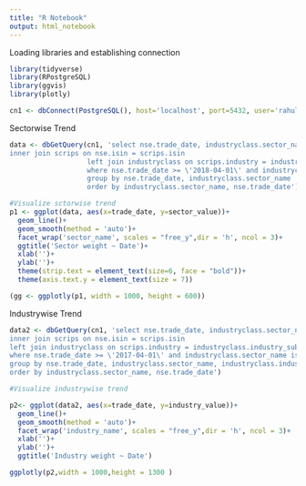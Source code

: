 ```yaml
---
title: "R Notebook"
output: html_notebook
---
```


Loading libraries and establishing connection
```r
library(tidyverse)
library(RPostgreSQL)
library(ggvis)
library(plotly)

cn1 <- dbConnect(PostgreSQL(), host='localhost', port=5432, user='rahul', password = 'postgres@123', dbname = 'data_science')

```
Sectorwise Trend
```r
data <- dbGetQuery(cn1, 'select nse.trade_date, industryclass.sector_name, sum(nse.close) as sector_value from nse
inner join scrips on nse.isin = scrips.isin
                   left join industryclass on scrips.industry = industryclass.industry_subgroup
                   where nse.trade_date >= \'2018-04-01\' and industryclass.sector_name is not NULL
                   group by nse.trade_date, industryclass.sector_name
                   order by industryclass.sector_name, nse.trade_date')

#Visualize sctorwise trend
p1 <- ggplot(data, aes(x=trade_date, y=sector_value))+
  geom_line()+
  geom_smooth(method = 'auto')+
  facet_wrap('sector_name', scales = "free_y",dir = 'h', ncol = 3)+
  ggtitle('Sector weight ~ Date')+
  xlab('')+
  ylab('')+
  theme(strip.text = element_text(size=6, face = "bold"))+
  theme(axis.text.y = element_text(size = 7))

(gg <- ggplotly(p1, width = 1000, height = 600))
```
Industrywise Trend
```r
data2 <- dbGetQuery(cn1, 'select nse.trade_date, industryclass.sector_name, industryclass.industry_name,sum(nse.close) as industry_value from nse
inner join scrips on nse.isin = scrips.isin
left join industryclass on scrips.industry = industryclass.industry_subgroup
where nse.trade_date >= \'2017-04-01\' and industryclass.sector_name is not NULL
group by nse.trade_date, industryclass.sector_name, industryclass.industry_name
order by industryclass.sector_name, nse.trade_date')

#Visualize industrywise trend

p2<- ggplot(data2, aes(x=trade_date, y=industry_value))+
  geom_line()+
  geom_smooth(method = 'auto')+
  facet_wrap('industry_name', scales = "free_y",dir = 'h', ncol = 3)+
  xlab('')+
  ylab('')+
  ggtitle('Industry weight ~ Date')

ggplotly(p2,width = 1000,height = 1300 )
```
